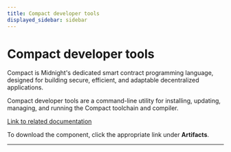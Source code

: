 ```yaml
---
title: Compact developer tools
displayed_sidebar: sidebar
---
```


# Compact developer tools

Compact is Midnight's dedicated smart contract programming language, designed for building secure, efficient, and adaptable decentralized applications.

Compact developer tools are a command-line utility for installing, updating, managing, and running the Compact toolchain and compiler.

[Link to related documentation](../../develop/reference/compact/)

To download the component, click the appropriate link under **Artifacts**.

---




<DynamicList />
